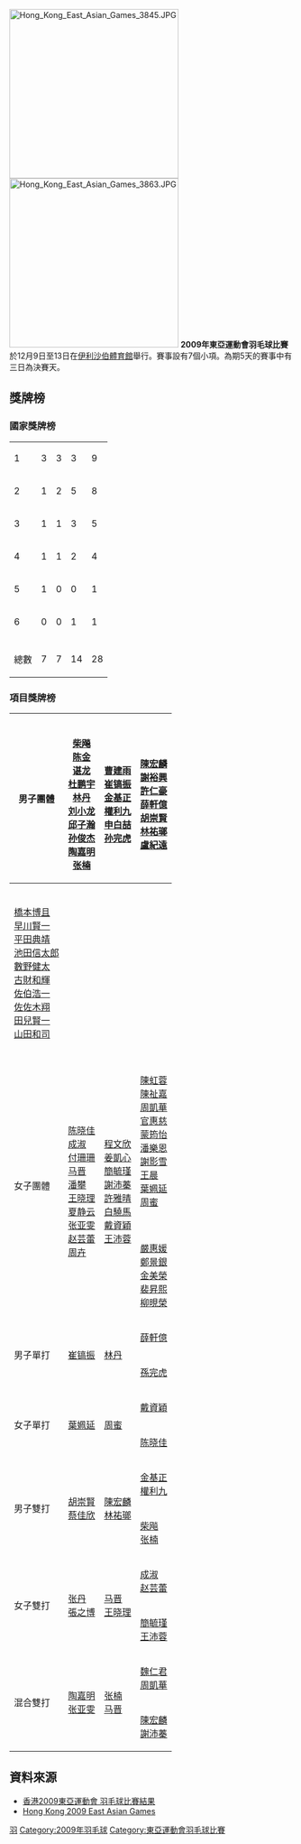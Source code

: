 {{noteTA|G1=Badminton}}
[[File:Hong_Kong_East_Asian_Games_3845.JPG|300px]]
[[File:Hong_Kong_East_Asian_Games_3863.JPG|300px]]
'''2009年東亞運動會羽毛球比賽'''於12月9日至13日在[[伊利沙伯體育館|伊利沙伯體育館]]舉行。賽事設有7個小項。為期5天的賽事中有三日為決賽天。

== 獎牌榜 ==
=== 國家獎牌榜 ===
{| {{RankedMedalTable}}
|-
|1||style="text-align:left"| {{CHN}} ||3||3||3||9
|-
|2||style="text-align:left"| {{TPE}} ||1||2||5||8
|-
|3||style="text-align:left"| {{KOR}} ||1||1||3||5
|-
|4||style="text-align:left"| {{HKG}} ||1||1||2||4
|-
|5||style="text-align:left"| {{MAC}} ||1||0||0||1
|-
|6||style="text-align:left"| {{JPN}} ||0||0||1||1
|-
|- class="sortbottom"
!colspan=2|總數|| 7 || 7 || 14 || 28
|}

=== 項目獎牌榜 ===
{| {{MedalistTable|type=項目|style=font-size:small;}}
|-
!rowspan=2|男子團體
|rowspan=2|{{bat|CHN}}<br/>[[柴飚|柴飚]]<br/>[[陈金|陈金]]<br/>[[谌龙|谌龙]]<br/>[[杜鹏宇|杜鹏宇]]<br/>[[林丹|林丹]]<br/>[[刘小龙|刘小龙]]<br/>[[邱子瀚|邱子瀚]]<br/>[[孙俊杰|孙俊杰]]<br/>[[陶嘉明|陶嘉明]]<br/>[[张楠_(羽毛球运动员)|张楠]]
|rowspan=2|{{KOR}}<br/>[[曹建雨|曹建雨]]<br/>[[崔镐振|崔镐振]]<br/>[[金基正|金基正]]<br/>[[權利九|權利九]]<br/>[[申白喆|申白喆]]<br/>[[孙完虎|孙完虎]]
|{{TPE}}<br/>[[陳宏麟|陳宏麟]]<br/>[[謝裕興|謝裕興]]<br/>[[許仁豪|許仁豪]]<br/>[[薛軒億|薛軒億]]<br/>[[胡崇賢|胡崇賢]]<br/>[[林祐瑯|林祐瑯]]<br/>[[盧紀遠|盧紀遠]]
|-
|{{bat|JPN}}<br/>[[橋本博且|橋本博且]]<br/>[[早川賢一|早川賢一]]<br/>[[平田典靖|平田典靖]]<br/>[[池田信太郎|池田信太郎]]<br/>[[數野健太|數野健太]]<br/>[[古財和輝|古財和輝]]<br/>[[佐伯浩一|佐伯浩一]]<br/>[[佐佐木翔|佐佐木翔]]<br/>[[田兒賢一|田兒賢一]]<br/>[[山田和司|山田和司]]
|-
!rowspan=2|女子團體
|rowspan=2|{{bat|CHN}}<br/>[[陈晓佳_(羽毛球运动员)|陈晓佳]]<br/>[[成淑|成淑]]<br/>[[付珊珊|付珊珊]]<br/>[[马晋|马晋]]<br/>[[潘攀|潘攀]]<br/>[[王晓理|王晓理]]<br/>[[夏静云|夏静云]]<br/>[[张亚雯|张亚雯]]<br/>[[赵芸蕾|赵芸蕾]]<br/>[[周卉|周卉]]
|rowspan=2|{{TPE}}<br/>[[程文欣|程文欣]]<br/>[[姜凱心|姜凱心]]<br/>[[簡毓瑾|簡毓瑾]]<br/>[[謝沛蓁|謝沛蓁]]<br/>[[許雅晴|許雅晴]]<br/>[[白驍馬|白驍馬]]<br/>[[戴資穎|戴資穎]]<br/>[[王沛蓉|王沛蓉]]
|{{HKG}}<br/>[[陳虹蓉|陳虹蓉]]<br/>[[陳祉嘉|陳祉嘉]]<br/>[[周凱華|周凱華]]<br/>[[官惠慈|官惠慈]]<br/>[[蒙筠怡|蒙筠怡]]<br/>[[潘樂恩|潘樂恩]]<br/>[[謝影雪|謝影雪]]<br/>[[王晨_(羽毛球運動員)|王晨]]<br/>[[葉姵延|葉姵延]]<br/>[[周蜜|周蜜]]
|-
|{{KOR}}<br/>[[嚴惠媛|嚴惠媛]]<br/>[[鄭景銀|鄭景銀]]<br/>[[金美榮|金美榮]]<br/>[[裴昇熙|裴昇熙]]<br/>[[柳晛榮|柳晛榮]]
|-
!rowspan=2|男子單打
|rowspan=2|{{flagicon|KOR}} [[崔镐振|崔镐振]]
|rowspan=2|{{flagicon|CHN}} [[林丹|林丹]]
|{{flagicon|TPE}} [[薛軒億|薛軒億]]
|-
|{{flagicon|KOR}} [[孫完虎|孫完虎]]
|-
!rowspan=2|女子單打
|rowspan=2|{{flagicon|HKG}} [[葉姵延|葉姵延]]
|rowspan=2|{{flagicon|HKG}} [[周蜜|周蜜]]
|{{flagicon|TPE}} [[戴資穎|戴資穎]]
|-
|{{flagicon|CHN}} [[陈晓佳_(羽毛球运动员)|陈晓佳]]
|-
!rowspan=2|男子雙打
|rowspan=2|{{flagicon|TPE}} [[胡崇賢|胡崇賢]]<br/>{{flagicon|TPE}} [[蔡佳欣|蔡佳欣]]
|rowspan=2|{{flagicon|TPE}} [[陳宏麟|陳宏麟]]<br/>{{flagicon|TPE}} [[林祐瑯|林祐瑯]]
|{{flagicon|KOR}} [[金基正|金基正]]<br/>{{flagicon|KOR}} [[權利九|權利九]]
|-
|{{flagicon|CHN}} [[柴飚|柴飚]]<br/>{{flagicon|CHN}} [[张楠_(羽毛球运动员)|张楠]]
|-
!rowspan=2|女子雙打
|rowspan=2|{{flagicon|MAC}} [[張丹_(羽毛球運動員)|张丹]]<br/>{{flagicon|MAC}} [[張之博|張之博]]
|rowspan=2|{{flagicon|CHN}} [[马晋|马晋]]<br/>{{flagicon|CHN}} [[王晓理|王晓理]]
|{{flagicon|CHN}} [[成淑|成淑]]<br/>{{flagicon|CHN}} [[赵芸蕾|赵芸蕾]]
|-
|{{flagicon|TPE}} [[簡毓瑾|簡毓瑾]]<br/>{{flagicon|TPE}} [[王沛蓉|王沛蓉]]
|-
!rowspan=2|混合雙打
|rowspan=2|{{flagicon|CHN}} [[陶嘉明|陶嘉明]]<br/>{{flagicon|CHN}} [[张亚雯|张亚雯]]
|rowspan=2|{{flagicon|CHN}} [[张楠_(羽毛球运动员)|张楠]]<br/>{{flagicon|CHN}} [[马晋|马晋]]
|{{flagicon|HKG}} [[魏仁君|魏仁君]]<br/>{{flagicon|HKG}} [[周凱華|周凱華]]
|-
|{{flagicon|TPE}} [[陳宏麟|陳宏麟]]<br/>{{flagicon|TPE}} [[謝沛蓁|謝沛蓁]]
|}

== 資料來源 ==
*[http://2009eagarchive.lcsd.gov.hk/images/results/MedalTally7.jpg 香港2009東亞運動會 羽毛球比賽結果]{{dead link|date=十一月 2017 |bot=InternetArchiveBot }}{{en}}
*[http://tournamentsoftware.com/sport/tournament.aspx?id=11FC3D0F-DED0-4C32-80D7-72833082FABE Hong Kong 2009 East Asian Games]{{Wayback|url=http://tournamentsoftware.com/sport/tournament.aspx?id=11FC3D0F-DED0-4C32-80D7-72833082FABE |date=20171004033433 }}{{en}}

{{2009年東亞運動會}}

[[Category:2009年東亞運動會比賽項目|羽]]
[[Category:2009年羽毛球|Category:2009年羽毛球]]
[[Category:東亞運動會羽毛球比賽|Category:東亞運動會羽毛球比賽]]